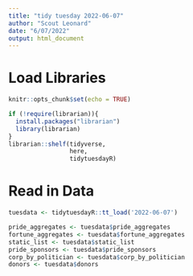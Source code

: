 ```yaml
---
title: "tidy tuesday 2022-06-07"
author: "Scout Leonard"
date: "6/07/2022"
output: html_document
---
```


# Load Libraries

```r
knitr::opts_chunk$set(echo = TRUE)

if (!require(librarian)){
  install.packages("librarian")
  library(librarian)
}
librarian::shelf(tidyverse,
                 here,
                 tidytuesdayR)
```

# Read in Data

```r
tuesdata <- tidytuesdayR::tt_load('2022-06-07')

pride_aggregates <- tuesdata$pride_aggregates
fortune_aggregates <- tuesdata$fortune_aggregates
static_list <- tuesdata$static_list
pride_sponsors <- tuesdata$pride_sponsors
corp_by_politician <- tuesdata$corp_by_politician
donors <- tuesdata$donors
```

